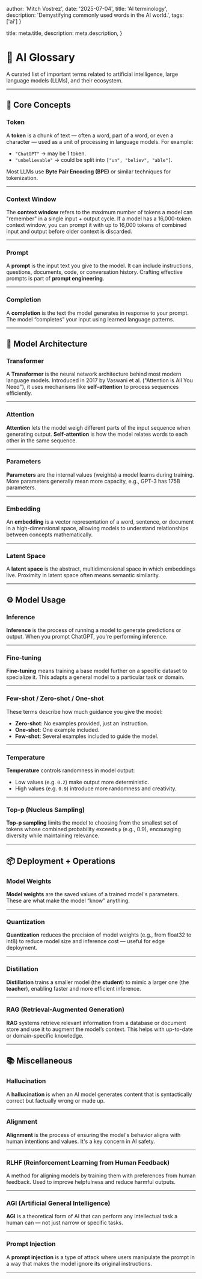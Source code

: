 
  author: 'Mitch Vostrez',
  date: '2025-07-04',
  title: 'AI terminology',
  description: 'Demystifying commonly used words in the AI world.',
  tags: ['ai']
}

  title: meta.title,
  description: meta.description,
}


# 🧠 AI Glossary

A curated list of important terms related to artificial intelligence, large language models (LLMs), and their ecosystem.

---

## 🤖 Core Concepts

### Token
A **token** is a chunk of text — often a word, part of a word, or even a character — used as a unit of processing in language models. For example:
- `"ChatGPT"` → may be 1 token.
- `"unbelievable"` → could be split into `["un", "believ", "able"]`.

Most LLMs use **Byte Pair Encoding (BPE)** or similar techniques for tokenization.

---

### Context Window
The **context window** refers to the maximum number of tokens a model can "remember" in a single input + output cycle. If a model has a 16,000-token context window, you can prompt it with up to 16,000 tokens of combined input and output before older context is discarded.

---

### Prompt
A **prompt** is the input text you give to the model. It can include instructions, questions, documents, code, or conversation history. Crafting effective prompts is part of **prompt engineering**.

---

### Completion
A **completion** is the text the model generates in response to your prompt. The model “completes” your input using learned language patterns.

---

## 🧠 Model Architecture

### Transformer
A **Transformer** is the neural network architecture behind most modern language models. Introduced in 2017 by Vaswani et al. ("Attention is All You Need"), it uses mechanisms like **self-attention** to process sequences efficiently.

---

### Attention
**Attention** lets the model weigh different parts of the input sequence when generating output. **Self-attention** is how the model relates words to each other in the same sequence.

---

### Parameters
**Parameters** are the internal values (weights) a model learns during training. More parameters generally mean more capacity, e.g., GPT-3 has 175B parameters.

---

### Embedding
An **embedding** is a vector representation of a word, sentence, or document in a high-dimensional space, allowing models to understand relationships between concepts mathematically.

---

### Latent Space
A **latent space** is the abstract, multidimensional space in which embeddings live. Proximity in latent space often means semantic similarity.

---

## ⚙️ Model Usage

### Inference
**Inference** is the process of running a model to generate predictions or output. When you prompt ChatGPT, you're performing inference.

---

### Fine-tuning
**Fine-tuning** means training a base model further on a specific dataset to specialize it. This adapts a general model to a particular task or domain.

---

### Few-shot / Zero-shot / One-shot
These terms describe how much guidance you give the model:
- **Zero-shot**: No examples provided, just an instruction.
- **One-shot**: One example included.
- **Few-shot**: Several examples included to guide the model.

---

### Temperature
**Temperature** controls randomness in model output:
- Low values (e.g. `0.2`) make output more deterministic.
- High values (e.g. `0.9`) introduce more randomness and creativity.

---

### Top-p (Nucleus Sampling)
**Top-p sampling** limits the model to choosing from the smallest set of tokens whose combined probability exceeds `p` (e.g., 0.9), encouraging diversity while maintaining relevance.

---

## 📦 Deployment + Operations

### Model Weights
**Model weights** are the saved values of a trained model's parameters. These are what make the model “know” anything.

---

### Quantization
**Quantization** reduces the precision of model weights (e.g., from float32 to int8) to reduce model size and inference cost — useful for edge deployment.

---

### Distillation
**Distillation** trains a smaller model (the **student**) to mimic a larger one (the **teacher**), enabling faster and more efficient inference.

---

### RAG (Retrieval-Augmented Generation)
**RAG** systems retrieve relevant information from a database or document store and use it to augment the model’s context. This helps with up-to-date or domain-specific knowledge.

---

## 📚 Miscellaneous

### Hallucination
A **hallucination** is when an AI model generates content that is syntactically correct but factually wrong or made up.

---

### Alignment
**Alignment** is the process of ensuring the model's behavior aligns with human intentions and values. It's a key concern in AI safety.

---

### RLHF (Reinforcement Learning from Human Feedback)
A method for aligning models by training them with preferences from human feedback. Used to improve helpfulness and reduce harmful outputs.

---

### AGI (Artificial General Intelligence)
**AGI** is a theoretical form of AI that can perform any intellectual task a human can — not just narrow or specific tasks.

---

### Prompt Injection
A **prompt injection** is a type of attack where users manipulate the prompt in a way that makes the model ignore its original instructions.

---
